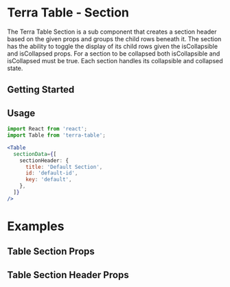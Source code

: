 
<Badge />

# Terra Table - Section

The Terra Table Section is a sub component that creates a section header based on the given props and groups the child rows beneath it. The section has the ability to toggle the display of its child rows given the isCollapsible and isCollapsed props. For a section to be collapsed both isCollapsible and isCollapsed must be true. Each section handles its collapsible and collapsed state.

## Getting Started

## Usage

```jsx
import React from 'react';
import Table from 'terra-table';

<Table
  sectionData={[
    sectionHeader: {
      title: 'Default Section',
      id: 'default-id',
      key: 'default',
    },
  ]}
/>
```

# Examples

<SectionExample />

## Table Section Props

<SectionProps />

## Table Section Header Props

<SectionHeaderProps />

